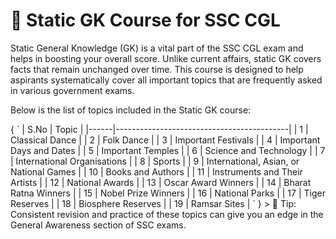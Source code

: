 # 🧠 Static GK Course for SSC CGL

Static General Knowledge (GK) is a vital part of the SSC CGL exam and helps in boosting your overall score. Unlike current affairs, static GK covers facts that remain unchanged over time. This course is designed to help aspirants systematically cover all important topics that are frequently asked in various government exams.

Below is the list of topics included in the Static GK course:

<tb>
{
`
| S.No | Topic                                     |
|------|-------------------------------------------|
| 1    | Classical Dance                           |
| 2    | Folk Dance                                |
| 3    | Important Festivals                       |
| 4    | Important Days and Dates                  |
| 5    | Important Temples                         |
| 6    | Science and Technology                    |
| 7    | International Organisations               |
| 8    | Sports                                    |
| 9    | International, Asian, or National Games   |
| 10   | Books and Authors                         |
| 11   | Instruments and Their Artists             |
| 12   | National Awards                           |
| 13   | Oscar Award Winners                       |
| 14   | Bharat Ratna Winners                      |
| 15   | Nobel Prize Winners                       |
| 16   | National Parks                            |
| 17   | Tiger Reserves                            |
| 18   | Biosphere Reserves                        |
| 19   | Ramsar Sites                              |
`
}

</tb>
> 📌 Tip: Consistent revision and practice of these topics can give you an edge in the General Awareness section of SSC exams.
